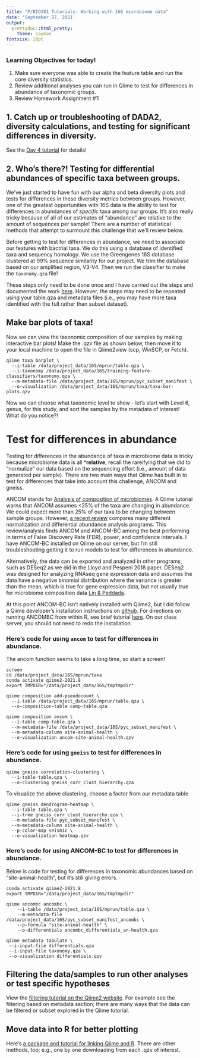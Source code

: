 ```yaml
---
title: "P/BIO381 Tutorials: Working with 16S microbiome data"
date: 'September 27, 2021'
output:
  prettydoc::html_pretty:
    theme: cayman
fontsize: 18pt
---
```


### Learning Objectives for today!

1. Make sure everyone was able to create the feature table and run the core diversity statistics. 
2. Review additional analyses you can run in Qiime to test for differences in abundance of taxonomic groups.
3. Review Homework Assignment #1!

## 1. Catch up or troubleshooting of DADA2, diversity calculations, and testing for significant differences in diversity.
See the [Day 4 tutorial](2021-09-22_microbiome_Day4.html) for details!

## 2. Who's there?! Testing for differential abundances of specific taxa between groups.
We've just started to have fun with our alpha and beta diversity plots and tests for differences in these diversity metrics between groups. However, one of the greatest opportunities with 16S data is the ability to test for differences in abundances of _specific_ taxa among our groups. It's also really tricky because of all of our estimates of "abundance" are relative to the amount of sequences per sample! There are a number of statistical methods that attempt to surmount this challenge that we'll review below. 

Before getting to test for differences in abundance, we need to associate our features with bactrial taxa. We do this using a database of identified taxa and sequency homology. We use the Greengenes 16S database clustered at 99% sequence similarity for our project. We trim the database based on our amplified region, V3-V4. Then we run the classifier to make the `taxonomy.qza` file!

These steps only need to be done once and I have carried out the steps and documented the work [here](2021_09_27_microbiome_supp_taxaID.html). However, the steps may need to be repeated using your table.qza and metadata files (i.e., you may have more taxa identified with the full rather than subset dataset).

## Make bar plots of taxa!
Now we can view the taxonomic composition of our samples by making interactive bar plots! Make the .qzv file as shown below, then move it to your local machine to open the file in Qiime2view (scp, WinSCP, or Fetch).
```
qiime taxa barplot \
  --i-table /data/project_data/16S/mprun/table.qza \
  --i-taxonomy /data/project_data/16S/training-feature-classifiers/taxonomy.qza \
  --m-metadata-file /data/project_data/16S/mprun/pyc_subset_manifest \
  --o-visualization /data/project_data/16S/mprun/taxa/taxa-bar-plots.qzv
```

Now we can choose what taxonomic level to show - let's start with Level 6, genus, for this study, and sort the samples by the metadata of interest! What do you notice?!

# Test for differences in abundance
Testing for differences in the abundance of taxa in microbiome data is tricky because microbiome data is all ***relative**; recall the rareifying that we did to "normalize" our data based on the sequencing effort (i.e., amount of data generated per sample). There are two main ways that Qiime has built in to test for differences that take into account this challenge, ANCOM and gneiss. 

ANCOM stands for [Analysis of composition of microbiomes](https://pubmed.ncbi.nlm.nih.gov/26028277/). A Qiime tutorial warns that ANCOM assumes <25% of the taxa are changing in abundance. We could expect more than 25% of our taxa to be changing between sample groups. However, [a recent review](https://www.nature.com/articles/s41522-020-00160-w) compares many different normalization and differential abundance analysis programs. This review/analysis finds ANCOM and ANCOM-BC among the best performing in terms of False Discovery Rate (FDR), power, and confidence intervals. I have ANCOM-BC installed on Qiime on our server, but I'm still troubleshooting getting it to run models to test for differences in abundance.

Alternatively, the data can be exported and analyzed in other programs, such as DESeq2 as we did in the Lloyd and Pespeni 2018 paper. DESeq2 was designed for analyzing RNAseq gene expression data and assumes the data have a negative binomial distribution where the variance is greater than the mean, which is true for gene expression data, but not usually true for microbiome composition data [Lin & Peddada](https://www.nature.com/articles/s41522-020-00160-w). 

At this point ANCOM-BC isn't natively installed with Qiime2, but I did follow a Qiime developer's installation instructions on [github](https://github.com/mortonjt/q2-ancombc). For directions on running ANCOMBC from within R, see brief tutorial [here](https://rdrr.io/github/FrederickHuangLin/ANCOMBC/man/ancombc.html). On our class server, you should not need to redo the installation.

### Here's code for using `ancom` to test for differences in abundance.
The ancom function seems to take a long time, so start a screen!

```
screen
cd /data/project_data/16S/mprun/taxa
conda activate qiime2-2021.8
export TMPDIR="/data/project_data/16S/tmptmpdir"

qiime composition add-pseudocount \
  --i-table /data/project_data/16S/mprun/table.qza \
  --o-composition-table comp-table.qza
 
qiime composition ancom \
  --i-table comp-table.qza \
  --m-metadata-file /data/project_data/16S/pyc_subset_manifest \
  --m-metadata-column site-animal-health \
  --o-visualization ancom-site-animal-health.qzv 
```
  
### Here's code for using `gneiss` to test for differences in abundance.
```
qiime gneiss correlation-clustering \
  --i-table table.qza \
  --o-clustering gneiss_corr_clust_hierarchy.qza
```
To visualize the above clustering, choose a factor from our metadata table 
```
qiime gneiss dendrogram-heatmap \
  --i-table table.qza \
  --i-tree gneiss_corr_clust_hierarchy.qza \
  --m-metadata-file pyc_subset_manifest \
  --m-metadata-column site-animal-health \
  --p-color-map seismic \
  --o-visualization heatmap.qzv
```
### Here's code for using ANCOM-BC to test for differences in abundance.
Below is code for testing for differences in taxonomic abundances based on "site-animal-health", but it's still giving errors.
```
conda activate qiime2-2021.8
export TMPDIR="/data/project_data/16S/tmptmpdir"

qiime ancombc ancombc \
    --i-table /data/project_data/16S/mprun/table.qza \
    --m-metadata-file /data/project_data/16S/pyc_subset_manifest_ancombc \
    --p-formula "site-animal-health" \
    --o-differentials ancombc_differentials_an-health.qza
    
qiime metadata tabulate \
 --i-input-file differentials.qza 
 --i-input-file taxonomy.qza \
 --o-visualization differentials.qzv
```

## Filtering the data/samples to run other analyses or test specific hypotheses
View the [filtering tutorial on the Qiime2 website](https://docs.qiime2.org/2021.8/tutorials/filtering/). For example see the filtering based on metadata section; there are many ways that the data can be filtered or subset explored in the Qiime tutorial.

## Move data into R for better plotting
Here's [a package and tutorial for linking Qiime and R](https://forum.qiime2.org/t/tutorial-integrating-qiime2-and-r-for-data-visualization-and-analysis-using-qiime2r/4121).
There are other methods, too; e.g., one by one downloading from each .qzv of interest.
